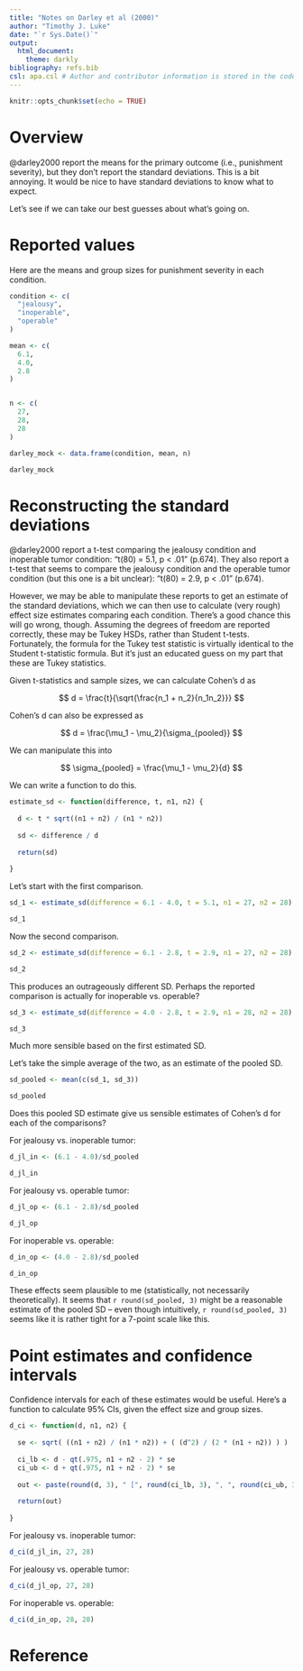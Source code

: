 ```yaml
---
title: "Notes on Darley et al (2000)"
author: "Timothy J. Luke"
date: "`r Sys.Date()`"
output: 
  html_document:
    theme: darkly
bibliography: refs.bib
csl: apa.csl # Author and contributor information is stored in the code
---
```


```r
knitr::opts_chunk$set(echo = TRUE)
```

# Overview

@darley2000 report the means for the primary outcome (i.e., punishment severity), but they don't report the standard deviations. This is a bit annoying. It would be nice to have standard deviations to know what to expect.

Let's see if we can take our best guesses about what's going on.

# Reported values

Here are the means and group sizes for punishment severity in each condition.

```r
condition <- c(
  "jealousy",
  "inoperable",
  "operable"
)

mean <- c(
  6.1,
  4.0,
  2.8
)


n <- c(
  27,
  28,
  28
)

darley_mock <- data.frame(condition, mean, n)
```

```r
darley_mock
```

# Reconstructing the standard deviations

@darley2000 report a t-test comparing the jealousy condition and inoperable tumor condition: "t(80) = 5.1, p < .01" (p.674). They also report a t-test that seems to compare the jealousy condition and the operable tumor condition (but this one is a bit unclear): "t(80) = 2.9, p < .01" (p.674).

However, we may be able to manipulate these reports to get an estimate of the standard deviations, which we can then use to calculate (very rough) effect size estimates comparing each condition. There's a good chance this will go wrong, though. Assuming the degrees of freedom are reported correctly, these may be Tukey HSDs, rather than Student t-tests. Fortunately, the formula for the Tukey test statistic is virtually identical to the Student t-statistic formula. But it's just an educated guess on my part that these are Tukey statistics.

Given t-statistics and sample sizes, we can calculate Cohen's d as

$$ d = \frac{t}{\sqrt{\frac{n_1 + n_2}{n_1n_2}}}  $$

Cohen's d can also be expressed as

$$ d = \frac{\mu_1 - \mu_2}{\sigma_{pooled}}  $$

We can manipulate this into 

$$ \sigma_{pooled} = \frac{\mu_1 - \mu_2}{d}  $$

We can write a function to do this.

```r
estimate_sd <- function(difference, t, n1, n2) {
  
  d <- t * sqrt((n1 + n2) / (n1 * n2))
  
  sd <- difference / d
  
  return(sd)
  
}
```

Let's start with the first comparison.

```r
sd_1 <- estimate_sd(difference = 6.1 - 4.0, t = 5.1, n1 = 27, n2 = 28)

sd_1
```

Now the second comparison.

```r
sd_2 <- estimate_sd(difference = 6.1 - 2.8, t = 2.9, n1 = 27, n2 = 28)

sd_2
```

This produces an outrageously different SD. Perhaps the reported comparison is actually for inoperable vs. operable?

```r
sd_3 <- estimate_sd(difference = 4.0 - 2.8, t = 2.9, n1 = 28, n2 = 28)

sd_3
```

Much more sensible based on the first estimated SD. 

Let's take the simple average of the two, as an estimate of the pooled SD.

```r
sd_pooled <- mean(c(sd_1, sd_3))

sd_pooled
```

Does this pooled SD estimate give us sensible estimates of Cohen's d for each of the comparisons?

For jealousy vs. inoperable tumor:

```r
d_jl_in <- (6.1 - 4.0)/sd_pooled

d_jl_in
```

For jealousy vs. operable tumor:

```r
d_jl_op <- (6.1 - 2.8)/sd_pooled

d_jl_op
```

For inoperable vs. operable:

```r
d_in_op <- (4.0 - 2.8)/sd_pooled

d_in_op
```

These effects seem plausible to me (statistically, not necessarily theoretically). It seems that `r round(sd_pooled, 3)` might be a reasonable estimate of the pooled SD -- even though intuitively, `r round(sd_pooled, 3)` seems like it is rather tight for a 7-point scale like this.

# Point estimates and confidence intervals

Confidence intervals for each of these estimates would be useful. Here's a function to calculate 95% CIs, given the effect size and group sizes.

```r
d_ci <- function(d, n1, n2) {
  
  se <- sqrt( ((n1 + n2) / (n1 * n2)) + ( (d^2) / (2 * (n1 + n2)) ) )
  
  ci_lb <- d - qt(.975, n1 + n2 - 2) * se
  ci_ub <- d + qt(.975, n1 + n2 - 2) * se
  
  out <- paste(round(d, 3), " [", round(ci_lb, 3), ", ", round(ci_ub, 3), "]", sep = "")
  
  return(out)
  
}
```

For jealousy vs. inoperable tumor:

```r
d_ci(d_jl_in, 27, 28)
```

For jealousy vs. operable tumor:

```r
d_ci(d_jl_op, 27, 28)
```

For inoperable vs. operable:

```r
d_ci(d_in_op, 28, 28)
```

# Reference